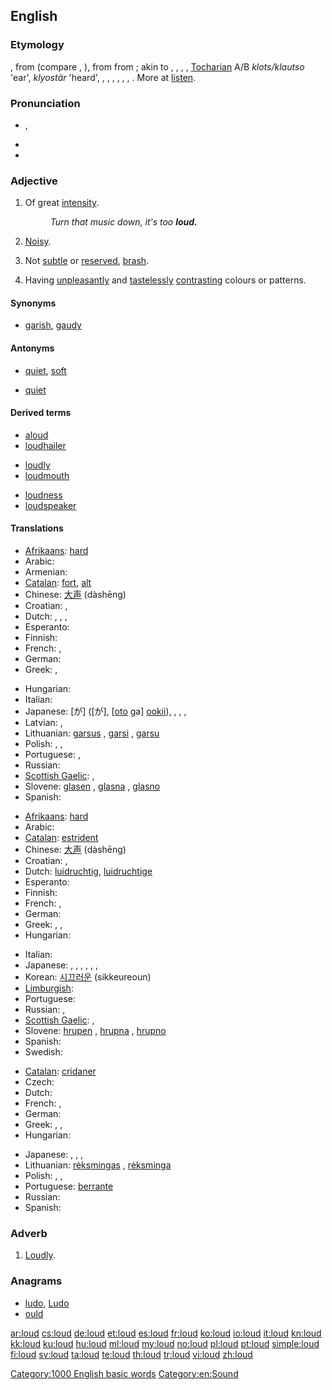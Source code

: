 {{also|Loud}}
==English==

===Etymology===
{{etyl|ang}} {{term|hlud|hlūd|loud|lang=ang}}, from {{proto|Germanic|hlūþaz|heard|lang=en}} (compare {{etyl|nl|-}} {{term|luid|lang=nl}}, {{etyl|de|-}} {{term|laut|lang=de}}), from {{proto|Indo-European|ḱlewtos|heard, fame|lang=en}} from {{proto|Indo-European|ḱlew-|lang=}}; akin to {{etyl|ga|-}} {{term|clú||repute|lang=ga}}, {{etyl|cy|-}} {{term|clywed||heard|lang=cy}}, {{term|clod||praise|lang=cy}}, {{etyl|la|-}} {{term|inclutus||famous|lang=la}}, [[Tocharian]] A/B ''klots/klautso'' 'ear', ''klyostär'' 'heard', {{etyl|grc|-}} {{term|κλυτός||famous|tr=klútós|lang=grc}}, {{etyl|sq|-}} {{term|quaj|lang=sq}}, {{term|quej||to call, name|lang=sq}}, {{etyl|xcl|-}} {{term|լու|tr=lu||the act of hearing|lang=xcl}}, {{etyl|cu|-}} {{term|слава||glory|tr=slava|lang=cu}}, {{term|слово||word|tr=slovo|lang=cu}}, {{etyl|sa|-}} {{term|श्रव||glory|tr=śráva|lang=sa}}. More at [[listen]].

===Pronunciation===
* {{IPA|/laʊd/}}, {{SAMPA|/laUd/}}
* {{audio|en-us-loud.ogg|Audio (US)}}
* {{rhymes|aʊd}}

===Adjective===
{{en-adj|er}}

# {{context|of a sound}} Of great [[intensity]].
#: ''Turn that music down, it's too '''loud.'''''
# {{context|of a person, thing, event, etc}} [[noisy|Noisy]].
# {{context|of a person, event, etc}} Not [[subtle]] or [[reserved]], [[brash]].
# {{context|of clothing, decorations, etc}} Having [[unpleasant]]ly and [[tasteless]]ly [[contrast]]ing colours or patterns.

====Synonyms====
* {{sense|of clothing, etc}} [[garish]], [[gaudy]]

====Antonyms====
* {{sense|sound}} [[quiet]], [[soft]]
* {{sense|person}} [[quiet]]

====Derived terms====
{{rel-top3|Terms derived from ''loud'' (adjective)}}
* [[aloud]]
* [[loudhailer]]
{{rel-mid3}}
* [[loudly]]
* [[loudmouth]]
{{rel-mid3}}
* [[loudness]]
* [[loudspeaker]]
{{rel-bottom}}

====Translations====
{{trans-top|of a sound}}
* [[Afrikaans]]: [[hard]]
* Arabic: {{Arab|[[عالي]]}} {{IPAchar|(ʕāli)}}
* Armenian: {{t+|hy|բարձր|tr=barjr}}
* [[Catalan]]: [[fort]], [[alt]]
* Chinese: [[大声]] (dàshēng)
* Croatian: {{t-|hr|glasan|alt=glȁsan}}, {{t-|hr|bučan|alt=bȕčan}}
* Dutch: {{t+|nl|luid}}, {{t-|nl|luide}}, {{t+|nl|hard}}, {{t-|nl|harde}}
* Esperanto: {{t-|eo|laŭta|xs=Esperanto}}
* Finnish: {{t+|fi|äänekäs}}
* French: {{t+|fr|fort|m}}, {{t+|fr|forte|f}}
* German: {{t+|de|laut}}
* Greek: {{t|el|ηχηρός|m|tr=ikhiros}}, {{t+|el|δυνατός|m|tr=dinatos}}
{{trans-mid}}
* Hungarian: {{t+|hu|hangos}}
* Italian: {{t+|it|forte|m|f}}
* Japanese: [{{l|ja|音}}が]{{l|ja|大きい}} ([{{l|ja|おと}}が]{{l|ja|おおきい}}, [&#8204;[[oto#Japanese|oto]] ga] [[ookii#Japanese|ookii]]), {{qualifier|of a voice}} {{t|ja|大声|tr=[[おおごえ]], [[ōgoe#Japanese|ōgoe]]}}, {{t|ja|騒々しい|tr=[[そうぞうしい]], [[sōzōshii]]|sc=Jpan}}, {{t|ja|喧しい|tr=[[やかましい]], [[yakamashii]]|sc=Jpan}}, {{t|ja|煩い|tr=[[うるさい]], [[urusai]]|sc=Jpan}}
* Latvian: {{t|lv| skaļš}}, {{t|lv|skanīgs}}
* Lithuanian: [[garsus]] {{m}}, [[garsi]] {{f}}, [[garsu]] {{n}}
* Polish: {{t+|pl|głośny|m}}, {{t-|pl|głośna|f}}, {{t-|pl|głośne|n}}
* Portuguese: {{t+|pt|alto|m}}, {{t+|pt|alta|f}}
* Russian: {{t+|ru|громкий|tr=grómkij}}
* [[Scottish Gaelic]]: {{t-|gd|faramach|xs=Scottish Gaelic}}, {{t-|gd|fuaimneach|xs=Scottish Gaelic}}
* Slovene: [[glasen]] {{m}}, [[glasna]] {{f}}, [[glasno]] {{n}}
* Spanish: {{t+|es|fuerte|m|f}}
{{trans-bottom}}

{{trans-top|noisy}}
* [[Afrikaans]]: [[hard]]
* Arabic: {{Arab|[[عالي]]}} {{IPAchar|(ʕāli)}}
* [[Catalan]]: [[estrident]]
* Chinese: [[大声]] (dàshēng)
* Croatian: {{t-|hr|glasan|alt=glȁsan}}, {{t-|hr|bučan|alt=bȕčan}}
* Dutch: [[luidruchtig]], [[luidruchtige]]
* Esperanto: {{t|eo|brua|xs=Esperanto}}
* Finnish: {{t+|fi|äänekäs}}
* French: {{t+|fr|bruyant|m}}, {{t+|fr|bruyante|f}}
* German: {{t+|de|laut}}
* Greek: {{t|el|θορυβώδης|m|tr=θorivodis}}, {{t|el|βροντερός|m|tr=vronteros}}, {{t|el|βροντώδης|m|tr=vrontodis}}
* Hungarian: {{t+|hu|hangos}}
{{trans-mid}}
* Italian: {{t+|it|rumoroso|m}}
* Japanese: {{t|ja|煩い|tr=[[うるさい]], [[urusai]]|sc=Jpan}}, {{t|ja|姦しい|tr=[[かしましい]], [[kashimashii]]|sc=Jpan}}, {{t|ja|囂しい|tr=[[かまびすしい]], [[kamabisushii]]|sc=Jpan}}, {{t|ja|騒がしい|tr=[[さわがしい]], [[sawagashii]]|sc=Jpan}}, {{t|ja|騒々しい|tr=[[そうぞうしい]], [[sōzōshii]]|sc=Jpan}}, {{t|ja|騒然|tr=[[そうぜん]], [[sōzen]]|sc=Jpan}}, {{t|ja|喧しい|tr=[[やかましい]], [[yakamashii]]|sc=Jpan}}
* Korean: [[시끄러운]] (sikkeureoun)
* [[Limburgish]]: {{t-|li|helle|xs=Limburgish}}
* Portuguese: {{t+|pt|barulhento}}
* Russian: {{t+|ru|громкий|tr=grómkij}}, {{t+|ru|шумный|tr=šúmnyj}}
* [[Scottish Gaelic]]: {{t-|gd|faramach|xs=Scottish Gaelic}}, {{t-|gd|fuaimneach|xs=Scottish Gaelic}}
* Slovene: [[hrupen]] {{m}}, [[hrupna]] {{f}}, [[hrupno]] {{n}}
* Spanish: {{t-|es|ruidoso}}
* Swedish: {{t|sv|ljudlig}}
{{trans-bottom}}

{{trans-top|of a colour, clothing, etc.}}
* [[Catalan]]: [[cridaner]]
* Czech: {{t-|cs|křiklavý}}
* Dutch: {{t|nl|vloekend}}
* French: {{t+|fr|voyant|m}}, {{t+|fr|voyante|f}}
* German: {{t+|de|grell}}
* Greek: {{t|el|φανταχτερός|m|tr=fantakhteros}}, {{t|el|χτυπητός|m|tr=khtipitos}}, {{t|el|κραυγαλέος|m|tr=kravgaleos}}
* Hungarian: {{t|hu|harsány}}
{{trans-mid}}
* Japanese: {{t|ja|派手|alt=派手な|tr=[[はで|はでな]], [[hade#Japanese|hade na]]|sc=Jpan}}, {{t|ja|けばけばしい|tr=[[kebakebashii]]|sc=Jpan}}, {{t|ja|どぎつい|tr=[[dogitsui]]|sc=Jpan}}, {{t|ja|毒々しい|tr=[[どくどくしい]], [[dokudokushii]]|sc=Jpan}}
* Lithuanian: [[rėksmingas]] {{m}}, [[rėksminga]] {{f}}
* Polish: {{t+|pl|krzykliwy|m}}, {{t-|pl|krzykliwa|f}}, {{t-|pl|krzykliwe}}
* Portuguese: [[berrante]]
* Russian: {{t|ru|кричащий|tr=kričáš'ij}}
* Spanish: {{t|es|chillón|m}}
{{trans-bottom}}

===Adverb===
{{en-adverb}}

# [[loudly|Loudly]].

===Anagrams===
* [[ludo#English|ludo]], [[Ludo#English|Ludo]]
* [[ould#English|ould]]

[[Category:1000 English basic words]]
[[Category:en:Sound]]

[[ar:loud]]
[[cs:loud]]
[[de:loud]]
[[et:loud]]
[[es:loud]]
[[fr:loud]]
[[ko:loud]]
[[io:loud]]
[[it:loud]]
[[kn:loud]]
[[kk:loud]]
[[ku:loud]]
[[hu:loud]]
[[ml:loud]]
[[my:loud]]
[[no:loud]]
[[pl:loud]]
[[pt:loud]]
[[simple:loud]]
[[fi:loud]]
[[sv:loud]]
[[ta:loud]]
[[te:loud]]
[[th:loud]]
[[tr:loud]]
[[vi:loud]]
[[zh:loud]]